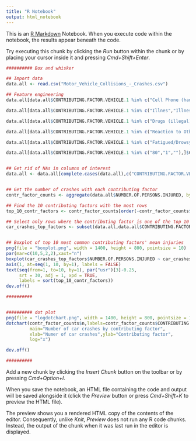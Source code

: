 ```yaml
---
title: "R Notebook"
output: html_notebook
---
```


This is an [R Markdown](http://rmarkdown.rstudio.com) Notebook. When you execute code within the notebook, the results appear beneath the code. 

Try executing this chunk by clicking the *Run* button within the chunk or by placing your cursor inside it and pressing *Cmd+Shift+Enter*. 

```r
########## Box and whisker

## Import data
data.all <- read.csv("Motor_Vehicle_Collisions_-_Crashes.csv")

## Feature engineering
data.all[data.all$CONTRIBUTING.FACTOR.VEHICLE.1 %in% c("Cell Phone (hands-free)","Cell Phone (hand-Held)","Other Electronic Device","Texting","Cell Phone (hand-held)"),]$CONTRIBUTING.FACTOR.VEHICLE.1 <- "Cell phone/electronic"

data.all[data.all$CONTRIBUTING.FACTOR.VEHICLE.1 %in% c("Illnes","Illness","Physical Disability","Prescription medication"),]$CONTRIBUTING.FACTOR.VEHICLE.1 <- "Medical"

data.all[data.all$CONTRIBUTING.FACTOR.VEHICLE.1 %in% c("Drugs (illegal)"),]$CONTRIBUTING.FACTOR.VEHICLE.1 <- "Drugs (Illegal)"

data.all[data.all$CONTRIBUTING.FACTOR.VEHICLE.1 %in% c("Reaction to Other Uninvolved Vehicle"),]$CONTRIBUTING.FACTOR.VEHICLE.1 <- "Reaction to Uninvolved Vehicle"

data.all[data.all$CONTRIBUTING.FACTOR.VEHICLE.1 %in% c("Fatigued/Drowsy","Fell Asleep","Lost Consciousness"),]$CONTRIBUTING.FACTOR.VEHICLE.1 <- "Fatigued/drowsy/sleep/unconscious"

data.all[data.all$CONTRIBUTING.FACTOR.VEHICLE.1 %in% c("80","1",""),]$CONTRIBUTING.FACTOR.VEHICLE.1 <- "Unknown"


## Get rid of NAs in columns of interest
data.all <- data.all[complete.cases(data.all),c("CONTRIBUTING.FACTOR.VEHICLE.1","NUMBER.OF.PERSONS.INJURED")]


## Get the number of crashes with each contributing factor
contr_factor_counts <- aggregate(data.all$NUMBER.OF.PERSONS.INJURED, by=list(data.all$CONTRIBUTING.FACTOR.VEHICLE.1), FUN=sum)

## Find the 10 contributing factors with the most rows
top_10_contr_factors <- contr_factor_counts[order(-contr_factor_counts$x),][1:10,"Group.1"]

## Select only rows where the contributing factor is one of the top 10 contributing factors
car_crashes_top_factors <- subset(data.all,data.all$CONTRIBUTING.FACTOR.VEHICLE.1 %in% top_10_contr_factors)


## Boxplot of top 10 most common contributing factors' mean injuries 
png(file = "boxplot.png", width = 1400, height = 800, pointsize = 10) 
par(mar=c(10,5,2,2),xaxt="n")
boxplot(car_crashes_top_factors$NUMBER.OF.PERSONS.INJURED ~ car_crashes_top_factors$CONTRIBUTING.FACTOR.VEHICLE.1,xlab="Contributing factor",ylab="Number of persons injured",main="Boxplot of number of persons injured for 10 most common contributing factors in car accidents",outline=FALSE)
axis(1, at=seq(1, 10, by=1), labels = FALSE)
text(seq(from=1, to=10, by=1), par("usr")[3]-0.25, 
     srt = 30, adj = 1, xpd = TRUE,
     labels = sort(top_10_contr_factors))
dev.off()

##########


########## dot plot
png(file = "logdotchart.png", width = 1400, height = 800, pointsize = 15) 
dotchart(contr_factor_counts$n,labels=contr_factor_counts$CONTRIBUTING.FACTOR.VEHICLE.1,
         main="Number of car crashes by contributing factor",
         xlab="Numer of car crashes",ylab="Contributing factor",
         log="x")

dev.off()

##########

```

Add a new chunk by clicking the *Insert Chunk* button on the toolbar or by pressing *Cmd+Option+I*.

When you save the notebook, an HTML file containing the code and output will be saved alongside it (click the *Preview* button or press *Cmd+Shift+K* to preview the HTML file). 

The preview shows you a rendered HTML copy of the contents of the editor. Consequently, unlike *Knit*, *Preview* does not run any R code chunks. Instead, the output of the chunk when it was last run in the editor is displayed.

